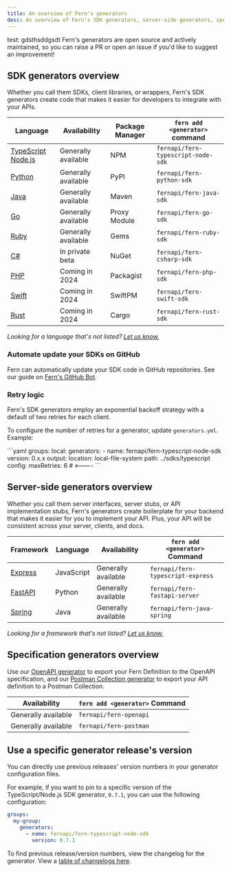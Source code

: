 ---
title: An overview of Fern's generators
desc: An overview of Fern's SDK generators, server-side generators, specification (Postman and OpenAPI) generators, retry logic, and using specific versions.
---

test: gdsthsddgsdt
Fern's generators are open source and actively maintained, so you can raise a PR or open an issue if you'd like to suggest an improvement!

## SDK generators overview

Whether you call them SDKs, client libraries, or wrappers, Fern's SDK generators create code that makes it easier for developers to integrate with your APIs. 

| Language                                                       | Availability          | Package Manager | `fern add <generator>` command        |
| -------------------------------------------------------------- | --------------------- | --------------- | ------------------------------------- |
| [TypeScript Node.js](/sdks/sdk-generators/typescript)    | Generally available   | NPM             | `fernapi/fern-typescript-node-sdk`    |
| [Python](/sdks/sdk-generators/python)                    | Generally available   | PyPI            | `fernapi/fern-python-sdk`             |
| [Java](/sdks/sdk-generators/java)                        | Generally available   | Maven           | `fernapi/fern-java-sdk`               |
| [Go](/sdks/sdk-generators/go)                            | Generally available   | Proxy Module    | `fernapi/fern-go-sdk`                 |
| [Ruby](/sdks/sdk-generators/ruby)                        | Generally available   | Gems            | `fernapi/fern-ruby-sdk`               |
| [C#](/sdks/sdk-generators/csharp)                        | In private beta       | NuGet           | `fernapi/fern-csharp-sdk`             |
| [PHP](/sdks/sdk-generators/php)                          | Coming in 2024        | Packagist       | `fernapi/fern-php-sdk`                |
| [Swift](/sdks/sdk-generators/swift)                      | Coming in 2024        | SwiftPM         | `fernapi/fern-swift-sdk`              |
| [Rust](/sdks/sdk-generators/rust)                        | Coming in 2024        | Cargo           | `fernapi/fern-rust-sdk`               |


_Looking for a language that's not listed? [Let us know.](https://github.com/fern-api/fern/issues/new?title=%5BLanguage%20Request%5D%20)_

### Automate update your SDKs on GitHub

Fern can automatically update your SDK code in GitHub repositories. See our guide on [Fern's GitHub Bot](/sdks/guides/github-bot).

### Retry logic

Fern's SDK generators employ an exponential backoff strategy with a default of two retries for each client.

To configure the number of retries for a generator, update `generators.yml`. Example:

<CodeBlock title='generators.yml'>
```yaml
groups:
  local:
    generators:
      - name: fernapi/fern-typescript-node-sdk
        version: 0.x.x
        output:
          location: local-file-system
          path: ../sdks/typescript
        config:
          maxRetries: 6 # <----
```
</CodeBlock>

## Server-side generators overview

Whether you call them server interfaces, server stubs, or API implementation stubs, Fern's generators create boilerplate for your backend that makes it easier for you to implement your API. Plus, your API will be consistent across your server, clients, and docs.

| Framework                                                              | Language   | Availability        | `fern add <generator>` Command    |
| ---------------------------------------------------------------------- | ---------- | ------------------- | --------------------------------- |
| [Express](/sdks/other-generators/server-side/express)            | JavaScript | Generally available | `fernapi/fern-typescript-express` |
| [FastAPI](/sdks/other-generators/server-side/fastapi)            | Python     | Generally available | `fernapi/fern-fastapi-server`     |
| [Spring](/sdks/other-generators/server-side/spring)              | Java       | Generally available | `fernapi/fern-java-spring`        |

_Looking for a framework that's not listed? [Let us know.](https://github.com/fern-api/fern/issues/new?title=%5BFramework%20Request%5D%20)_

## Specification generators overview

Use our [OpenAPI generator](/sdks/other-generators/spec/openapi) to export your Fern Definition to the OpenAPI specification, and our [Postman Collection generator](/sdks/other-generators/spec/postman) to export your API definition to a Postman Collection. 

| Availability        | `fern add <generator>` Command |
| ------------------- | ------------------------------ |
| Generally available | `fernapi/fern-openapi`         |
| Generally available | `fernapi/fern-postman`         |

## Use a specific generator release's version

You can directly use previous releases' version numbers in your generator configuration files.

For example, if you want to pin to a specific version of the TypeScript/Node.js SDK generator, `0.7.1`, you can use the following configuration:

```yaml
groups:
  my-group:
    generators:
      - name: fernapi/fern-typescript-node-sdk
        version: 0.7.1
```

To find previous release/version numbers, view the changelog for the generator. View a [table of changelogs here](https://github.com/fern-api/fern?tab=readme-ov-file#sdk-generators).
